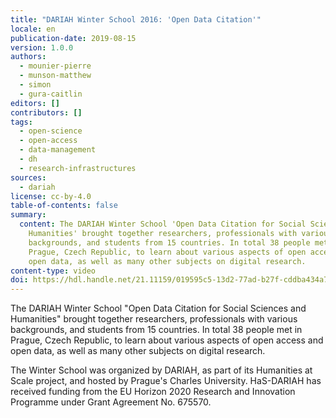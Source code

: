 ```yaml
---
title: "DARIAH Winter School 2016: 'Open Data Citation'"
locale: en
publication-date: 2019-08-15
version: 1.0.0
authors:
  - mounier-pierre
  - munson-matthew
  - simon
  - gura-caitlin
editors: []
contributors: []
tags:
  - open-science
  - open-access
  - data-management
  - dh
  - research-infrastructures
sources:
  - dariah
license: cc-by-4.0
table-of-contents: false
summary:
  content: The DARIAH Winter School 'Open Data Citation for Social Sciences and
    Humanities' brought together researchers, professionals with various
    backgrounds, and students from 15 countries. In total 38 people met in
    Prague, Czech Republic, to learn about various aspects of open access and
    open data, as well as many other subjects on digital research.
content-type: video
doi: https://hdl.handle.net/21.11159/019595c5-13d2-77ad-b27f-cddba434a730
---
```

The DARIAH Winter School "Open Data Citation for Social Sciences and Humanities" brought together researchers, professionals with various backgrounds, and students from 15 countries. In total 38 people met in Prague, Czech Republic, to learn about various aspects of open access and open data, as well as many other subjects on digital research.

The Winter School was organized by DARIAH, as part of its Humanities at Scale project, and hosted by Prague's Charles University. HaS-DARIAH has received funding from the EU Horizon 2020 Research and Innovation Programme under Grant Agreement No. 675570.

<VideoCard provider="youtube" id="UUaWHmhqO2k" title="DARIAH Winter School 2016" src="/assets/content/assets/en/resources/hosted/dariah-winter-school-2016-open-data-citation/open-data-citation.png" subtitle="Open Data Citation" />
